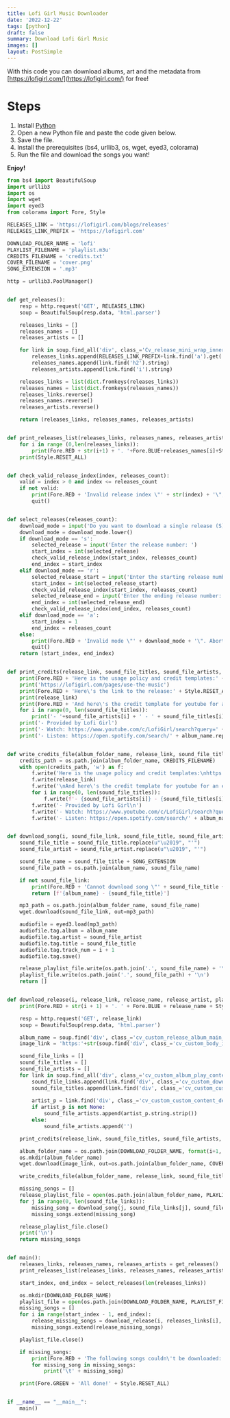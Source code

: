 ---
title: Lofi Girl Music Downloader
date: '2022-12-22'
tags: [python]
draft: false
summary: Download Lofi Girl Music
images: []
layout: PostSimple
---

With this code you can download albums, art and the metadata from [https://lofigirl.com/](https://lofigirl.com/) for free!

# Steps

1. Install [Python](https://www.python.org/downloads/)
2. Open a new Python file and paste the code given below.
3. Save the file.
4. Install the prerequisites (bs4, urllib3, os, wget, eyed3, colorama)
5. Run the file and download the songs you want!

<strong>Enjoy!</strong>

```py showLineNumbers
from bs4 import BeautifulSoup
import urllib3
import os
import wget
import eyed3
from colorama import Fore, Style

RELEASES_LINK = 'https://lofigirl.com/blogs/releases'
RELEASES_LINK_PREFIX = 'https://lofigirl.com'

DOWNLOAD_FOLDER_NAME = 'lofi'
PLAYLIST_FILENAME = 'playlist.m3u'
CREDITS_FILENAME = 'credits.txt'
COVER_FILENAME = 'cover.png'
SONG_EXTENSION = '.mp3'

http = urllib3.PoolManager()


def get_releases():
    resp = http.request('GET', RELEASES_LINK)
    soup = BeautifulSoup(resp.data, 'html.parser')

    releases_links = []
    releases_names = []
    releases_artists = []

    for link in soup.find_all('div', class_='Cv_release_mini_wrap_inner'):
        releases_links.append(RELEASES_LINK_PREFIX+link.find('a').get('href'))
        releases_names.append(link.find('h2').string)
        releases_artists.append(link.find('i').string)

    releases_links = list(dict.fromkeys(releases_links))
    releases_names = list(dict.fromkeys(releases_names))
    releases_links.reverse()
    releases_names.reverse()
    releases_artists.reverse()

    return (releases_links, releases_names, releases_artists)


def print_releases_list(releases_links, releases_names, releases_artists):
    for i in range (0,len(releases_links)):
        print(Fore.RED + str(i+1) + '. '+Fore.BLUE+releases_names[i]+Style.RESET_ALL+' by '+Fore.GREEN+releases_artists[i])
    print(Style.RESET_ALL)


def check_valid_release_index(index, releases_count):
    valid = index > 0 and index <= releases_count
    if not valid:
        print(Fore.RED + 'Invalid release index \"' + str(index) + '\", must be between 1 and ' + str(releases_count) + '. Aborting.' + Style.RESET_ALL)
        quit()


def select_releases(releases_count):
    download_mode = input('Do you want to download a single release (S), a range (R) or all (A)? ')
    download_mode = download_mode.lower()
    if download_mode == 's':
        selected_release = input('Enter the release number: ')
        start_index = int(selected_release)
        check_valid_release_index(start_index, releases_count)
        end_index = start_index
    elif download_mode == 'r':
        selected_release_start = input('Enter the starting release number: ')
        start_index = int(selected_release_start)
        check_valid_release_index(start_index, releases_count)
        selected_release_end = input('Enter the ending release number: ')
        end_index = int(selected_release_end)
        check_valid_release_index(end_index, releases_count)
    elif download_mode == 'a':
        start_index = 1
        end_index = releases_count
    else:
        print(Fore.RED + 'Invalid mode \"' + download_mode + '\". Aborting.' + Style.RESET_ALL)
        quit()
    return (start_index, end_index)


def print_credits(release_link, sound_file_titles, sound_file_artists, album_name):
    print(Fore.RED + 'Here is the usage policy and credit templates:' + Style.RESET_ALL)
    print('https://lofigirl.com/pages/use-the-music')
    print(Fore.RED + 'Here\'s the link to the release:' + Style.RESET_ALL)
    print(release_link)
    print(Fore.RED + 'And here\'s the credit template for youtube for an entire album. Note that watch and listen links only show search queries on their respective platforms:' + Style.RESET_ALL)
    for i in range(0, len(sound_file_titles)):
        print('- '+sound_file_artists[i] + ' - ' + sound_file_titles[i])
    print('- Provided by Lofi Girl')
    print('- Watch: https://www.youtube.com/c/LofiGirl/search?query=' + album_name.replace(' ',''))
    print('- Listen: https://open.spotify.com/search/' + album_name.replace(' ',''))


def write_credits_file(album_folder_name, release_link, sound_file_titles, sound_file_artists, album_name):
    credits_path = os.path.join(album_folder_name, CREDITS_FILENAME)
    with open(credits_path, 'w') as f:
        f.write('Here is the usage policy and credit templates:\nhttps://lofigirl.com/pages/use-the-music\nHere\'s the link to the release:\n')
        f.write(release_link)
        f.write('\nAnd here\'s the credit template for youtube for an entire album. Note that watch and listen links only show search queries on their respective platforms:\n')
        for i in range(0, len(sound_file_titles)):
            f.write(f'- {sound_file_artists[i]} - {sound_file_titles[i]}\n')
        f.write('- Provided by Lofi Girl\n')
        f.write('- Watch: https://www.youtube.com/c/LofiGirl/search?query=' + album_name.replace(' ','')+'\n')
        f.write('- Listen: https://open.spotify.com/search/' + album_name.replace(' ',''))


def download_song(i, sound_file_link, sound_file_title, sound_file_artist, album_name, album_folder_name, release_playlist_file, playlist_file):
    sound_file_title = sound_file_title.replace(u"\u2019", "'")
    sound_file_artist = sound_file_artist.replace(u"\u2019", "'")

    sound_file_name = sound_file_title + SONG_EXTENSION
    sound_file_path = os.path.join(album_name, sound_file_name)

    if not sound_file_link:
        print(Fore.RED + 'Cannot download song \"' + sound_file_title + '\" due to missing sound file link. Skipping.' + Style.RESET_ALL)
        return [f'{album_name} - {sound_file_title}']

    mp3_path = os.path.join(album_folder_name, sound_file_name)
    wget.download(sound_file_link, out=mp3_path)

    audiofile = eyed3.load(mp3_path)
    audiofile.tag.album = album_name
    audiofile.tag.artist = sound_file_artist
    audiofile.tag.title = sound_file_title
    audiofile.tag.track_num = i + 1
    audiofile.tag.save()

    release_playlist_file.write(os.path.join('.', sound_file_name) + '\n')
    playlist_file.write(os.path.join('.', sound_file_path) + '\n')
    return []


def download_release(i, release_link, release_name, release_artist, playlist_file):
    print(Fore.RED + str(i + 1) + '. ' + Fore.BLUE + release_name + Style.RESET_ALL + ' by ' + Fore.GREEN + release_artist + Style.RESET_ALL)

    resp = http.request('GET', release_link)
    soup = BeautifulSoup(resp.data, 'html.parser')

    album_name = soup.find('div', class_='cv_custom_release_album_main_heading').h2.string
    image_link = 'https:'+str(soup.find('div', class_='cv_custom_body_image_contents_album_part').a.get('href'))

    sound_file_links = []
    sound_file_titles = []
    sound_file_artists = []
    for link in soup.find_all('div', class_='cv_custom_album_play_contents_inner_part'):
        sound_file_links.append(link.find('div', class_='cv_custom_download_icon_part').get('data-audio-src'))
        sound_file_titles.append(link.find('div', class_='cv_custom_custom_content_description').h4.string.strip()[3:])
        
        artist_p = link.find('div', class_='cv_custom_custom_content_description').p
        if artist_p is not None:
            sound_file_artists.append(artist_p.string.strip())
        else:
            sound_file_artists.append('')

    print_credits(release_link, sound_file_titles, sound_file_artists, album_name)

    album_folder_name = os.path.join(DOWNLOAD_FOLDER_NAME, format(i+1, '03') + '. ' + album_name)
    os.mkdir(album_folder_name)
    wget.download(image_link, out=os.path.join(album_folder_name, COVER_FILENAME))

    write_credits_file(album_folder_name, release_link, sound_file_titles, sound_file_artists, album_name)

    missing_songs = []
    release_playlist_file = open(os.path.join(album_folder_name, PLAYLIST_FILENAME),'w')
    for j in range(0, len(sound_file_links)):
        missing_song = download_song(j, sound_file_links[j], sound_file_titles[j], sound_file_artists[j], album_name, album_folder_name, release_playlist_file, playlist_file)
        missing_songs.extend(missing_song)

    release_playlist_file.close()
    print('\n')
    return missing_songs


def main():
    releases_links, releases_names, releases_artists = get_releases()
    print_releases_list(releases_links, releases_names, releases_artists)

    start_index, end_index = select_releases(len(releases_links))

    os.mkdir(DOWNLOAD_FOLDER_NAME)
    playlist_file = open(os.path.join(DOWNLOAD_FOLDER_NAME, PLAYLIST_FILENAME),'w')
    missing_songs = []
    for i in range(start_index - 1, end_index):
        release_missing_songs = download_release(i, releases_links[i], releases_names[i], releases_artists[i], playlist_file)
        missing_songs.extend(release_missing_songs)

    playlist_file.close()

    if missing_songs:
        print(Fore.RED + 'The following songs couldn\'t be downloaded:' + Style.RESET_ALL)
        for missing_song in missing_songs:
            print('\t' + missing_song)

    print(Fore.GREEN + 'All done!' + Style.RESET_ALL)


if __name__ == "__main__":
    main()
```